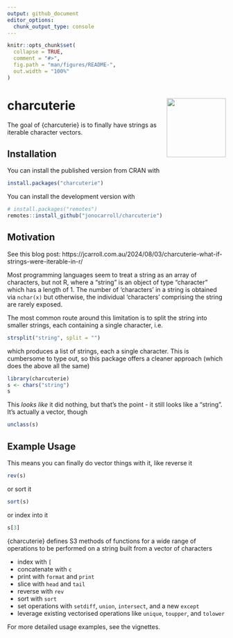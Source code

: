 ```yaml
---
output: github_document
editor_options: 
  chunk_output_type: console
---
```


<!-- README.md is generated from README.Rmd. Please edit that file -->

```r
knitr::opts_chunk$set(
  collapse = TRUE,
  comment = "#>",
  fig.path = "man/figures/README-",
  out.width = "100%"
)
```

# charcuterie <img src="man/figures/logo.png" align="right" height="136" alt="" />

<!-- badges: start -->
<!-- badges: end -->

The goal of {charcuterie} is to finally have strings as iterable character vectors.

## Installation

You can install the published version from CRAN with

``` r
install.packages("charcuterie")
```

You can install the development version with

``` r
# install.packages("remotes")
remotes::install_github("jonocarroll/charcuterie")
```

## Motivation

See this blog post: https://jcarroll.com.au/2024/08/03/charcuterie-what-if-strings-were-iterable-in-r/

Most programming languages seem to treat a string as an array of characters, but 
not R, where a "string" is an object of type "character" which has a length of 1. 
The number of 'characters' in a string is obtained via `nchar(x)` but otherwise, 
the individual 'characters' comprising the string are rarely exposed. 

The most common route around this limitation is to split the string into smaller 
strings, each containing a single character, i.e.

```r
strsplit("string", split = "")
```

which produces a list of strings, each a single character. This is cumbersome to
type out, so this package offers a cleaner approach (which does the above all
the same)

```r
library(charcuterie)
s <- chars("string")
s
```

This _looks like_ it did nothing, but that's the point - it still looks like a 
"string". It's actually a vector, though

```r
unclass(s)
```

## Example Usage

This means you can finally do vector things with it, like reverse it

```r
rev(s)
```

or sort it

```r
sort(s)
```

or index into it

```r
s[3]
```

{charcuterie} defines S3 methods of functions for a wide range of operations to 
be performed on a string built from a vector of characters

- index with `[`
- concatenate with `c`
- print with `format` and `print`
- slice with `head` and `tail`
- reverse with `rev`
- sort with `sort`
- set operations with `setdiff`, `union`, `intersect`, and a new `except`
- leverage existing vectorised operations like `unique`, `toupper`, and `tolower`

For more detailed usage examples, see the vignettes.
